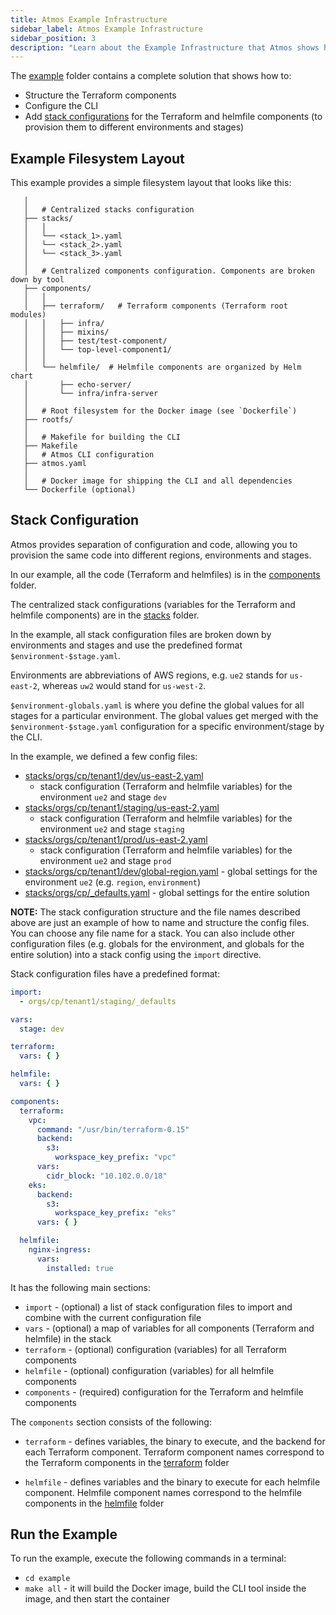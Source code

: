 ```yaml
---
title: Atmos Example Infrastructure
sidebar_label: Atmos Example Infrastructure
sidebar_position: 3
description: "Learn about the Example Infrastructure that Atmos shows how to configure and provision"
---
```


The [example](https://github.com/cloudposse/atmos/tree/main/examples/quick-start-advanced) folder contains a complete solution that shows how to:

- Structure the Terraform components
- Configure the CLI
- Add [stack configurations](https://github.com/cloudposse/atmos/tree/main/examples/quick-start-advanced/stacks) for the Terraform and helmfile components (to
  provision them to different environments and stages)

## Example Filesystem Layout

This example provides a simple filesystem layout that looks like this:

```console
   │  
   │   # Centralized stacks configuration
   ├── stacks/
   │   │
   │   └── <stack_1>.yaml
   │   └── <stack_2>.yaml
   │   └── <stack_3>.yaml
   │  
   │   # Centralized components configuration. Components are broken down by tool
   ├── components/
   │   │
   │   ├── terraform/   # Terraform components (Terraform root modules)
   │   │   ├── infra/
   │   │   ├── mixins/
   │   │   ├── test/test-component/
   │   │   └── top-level-component1/
   │   │
   │   └── helmfile/  # Helmfile components are organized by Helm chart
   │       ├── echo-server/
   │       └── infra/infra-server
   │  
   │   # Root filesystem for the Docker image (see `Dockerfile`)
   ├── rootfs/
   │
   │   # Makefile for building the CLI
   ├── Makefile
   │   # Atmos CLI configuration
   ├── atmos.yaml
   │  
   │   # Docker image for shipping the CLI and all dependencies
   └── Dockerfile (optional)
```

## Stack Configuration

Atmos provides separation of configuration and code, allowing you to provision the same code into different regions, environments and stages.

In our example, all the code (Terraform and helmfiles) is in
the [components](https://github.com/cloudposse/atmos/tree/main/examples/quick-start-advanced/components) folder.

The centralized stack configurations (variables for the Terraform and helmfile components) are in
the [stacks](https://github.com/cloudposse/atmos/tree/main/examples/quick-start-advanced/stacks) folder.

In the example, all stack configuration files are broken down by environments and stages and use the predefined format `$environment-$stage.yaml`.

Environments are abbreviations of AWS regions, e.g. `ue2` stands for `us-east-2`, whereas `uw2` would stand for `us-west-2`.

`$environment-globals.yaml` is where you define the global values for all stages for a particular environment.
The global values get merged with the `$environment-$stage.yaml` configuration for a specific environment/stage by the CLI.

In the example, we defined a few config files:

- [stacks/orgs/cp/tenant1/dev/us-east-2.yaml](https://github.com/cloudposse/atmos/tree/main/examples/quick-start-advanced/stacks/orgs/cp/tenant1/dev/us-east-2.yaml)
  - stack configuration (Terraform and helmfile variables) for the environment `ue2` and stage `dev`
- [stacks/orgs/cp/tenant1/staging/us-east-2.yaml](https://github.com/cloudposse/atmos/tree/main/examples/quick-start-advanced/stacks/orgs/cp/tenant1/staging/us-east-2.yaml)
  - stack configuration (Terraform and helmfile variables) for the environment `ue2` and stage `staging`
- [stacks/orgs/cp/tenant1/prod/us-east-2.yaml](https://github.com/cloudposse/atmos/tree/main/examples/quick-start-advanced/stacks/orgs/cp/tenant1/prod/us-east-2.yaml)
  - stack configuration (Terraform and helmfile variables) for the environment `ue2` and stage `prod`
- [stacks/orgs/cp/tenant1/dev/global-region.yaml](https://github.com/cloudposse/atmos/tree/main/examples/quick-start-advanced/stacks/ue2-globals.yaml) - global
  settings for the environment `ue2` (e.g. `region`, `environment`)
- [stacks/orgs/cp/_defaults.yaml](https://github.com/cloudposse/atmos/blob/master/examples/quick-start-advanced/stacks/orgs/cp/_defaults.yaml) - global settings
  for the entire solution

__NOTE:__ The stack configuration structure and the file names described above are just an example of how to name and structure the config files.
You can choose any file name for a stack. You can also include other configuration files (e.g. globals for the environment, and globals for the entire
solution) into a stack config using the `import` directive.

Stack configuration files have a predefined format:

```yaml
import:
  - orgs/cp/tenant1/staging/_defaults

vars:
  stage: dev

terraform:
  vars: { }

helmfile:
  vars: { }

components:
  terraform:
    vpc:
      command: "/usr/bin/terraform-0.15"
      backend:
        s3:
          workspace_key_prefix: "vpc"
      vars:
        cidr_block: "10.102.0.0/18"
    eks:
      backend:
        s3:
          workspace_key_prefix: "eks"
      vars: { }

  helmfile:
    nginx-ingress:
      vars:
        installed: true
```

It has the following main sections:

- `import` - (optional) a list of stack configuration files to import and combine with the current configuration file
- `vars` - (optional) a map of variables for all components (Terraform and helmfile) in the stack
- `terraform` - (optional) configuration (variables) for all Terraform components
- `helmfile` - (optional) configuration (variables) for all helmfile components
- `components` - (required) configuration for the Terraform and helmfile components

The `components` section consists of the following:

- `terraform` - defines variables, the binary to execute, and the backend for each Terraform component.
  Terraform component names correspond to the Terraform components in
  the [terraform](https://github.com/cloudposse/atmos/tree/main/examples/quick-start-advanced/components/terraform) folder

- `helmfile` - defines variables and the binary to execute for each helmfile component.
  Helmfile component names correspond to the helmfile components in
  the [helmfile](https://github.com/cloudposse/atmos/tree/main/examples/quick-start-advanced/components/helmfile) folder

## Run the Example

To run the example, execute the following commands in a terminal:

- `cd example`
- `make all` - it will build the Docker image, build the CLI tool inside the image, and then start the container
